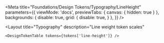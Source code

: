 
<Meta
    title="Foundations/Design Tokens/Typography/LineHeight"
    parameters={{
        viewMode: 'docs',
        previewTabs: {
            canvas: { hidden: true }
        },
        backgrounds: {
            disable: true,
            grid: {
                disable: true,
            }
        },
    }}
/>

<Layout
    title="Typography"
    description="Line weight token scales"
>
    <DesignTokenTable tokens={tokens['line-height']} />
</Layout>
